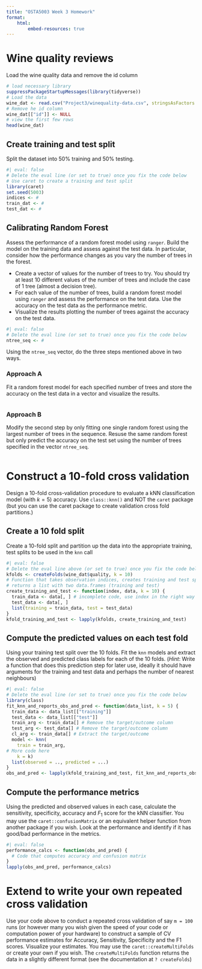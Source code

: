 ```yaml
---
title: "OSTA5003 Week 3 Homework"
format:
    html:
        embed-resources: true
---
```


# Wine quality reviews

Load the wine quality data and remove the id column

```r
# load necessary library
suppressPackageStartupMessages(library(tidyverse))
# Load the data
wine_dat <- read.csv("Project3/winequality-data.csv", stringsAsFactors = TRUE)
# Remove he id column
wine_dat[["id"]] <- NULL
# view the first few rows
head(wine_dat)
```

## Create training and test split

Split the dataset into 50% training and 50% testing.

```r
#| eval: false
# Delete the eval line (or set to true) once you fix the code below
# Use caret to create a training and test split
library(caret)
set.seed(5003)
indices <- #
train_dat <- #
test_dat <- #
```

## Calibrating Random Forest

Assess the performance of a random forest model using `ranger`. Build the model on the training data and assess against the test data. In particular, consider how the performance changes as you vary the number of trees in the forest.

* Create a vector of values for the number of trees to try. You should try at least 10 different values of the number of trees and include the case of 1 tree (almost a decision tree).
* For each value of the number of trees, build a random forest model using `ranger` and assess the performance on the test data. Use the accuracy on the test data as the performance metric.
* Visualize the results plotting the number of trees against the accuracy on the test data.

```r
#| eval: false
# Delete the eval line (or set to true) once you fix the code below
ntree_seq <- #
```

Using the `ntree_seq` vector, do the three steps mentioned above in two ways.

### Approach A

Fit a random forest model for each specified number of trees and store the accuracy on the test data in a vector and visualize the results.

```r

```

### Approach B

Modify the second step by only fitting one single random forest using the largest number of trees in the sequence. Resuse the same random forest but only predict the accuracy on the test set using the number of trees specified in the vector `ntree_seq`.

```r

```

# Construct a 10-fold cross validation

Design a 10-fold cross-validation procedure to evaluate a kNN classification model (with $k=5$) accuracy. Use `class::knn()` and NOT the `caret` package (but you can use the caret package to create validation cross fold partitions.)

## Create a 10 fold split

Create a 10-fold split and partition up the data into the appropriate training, test splits to be used in the `knn` call

```r
#| eval: false
# Delete the eval line above (or set to true) once you fix the code below
kfolds <- createFolds(wine_dat$quality, k = 10)
# Function that takes observation indices, creates training and test split
# returns a list with two data.frames (training and test)
create_training_and_test <- function(index, data, k = 10) {
  train_data <- data[, ] # incomplete code, use index in the right way
  test_data <- data[, ]
  list(training = train_data, test = test_data)
}
kfold_training_and_test <- lapply(kfolds, create_training_and_test)
```

## Compute the predicted values on each test fold

Using your training test split over the 10 folds. Fit the `knn` models and extract the observed and predicted class labels for each of the 10 folds. (_Hint_: Write a function that does this prediction step for later use, ideally it should have arguments for the training and test data and perhaps the number of nearest neighbours)

```r
#| eval: false
# Delete the eval line (or set to true) once you fix the code below
library(class)
fit_knn_and_reports_obs_and_pred <- function(data_list, k = 5) {
  train_data <- data_list[["training"]]
  test_data <- data_list[["test"]]
  train_arg <- train_data[] # Remove the target/outcome column
  test_arg <- test_data[] # Remove the target/outcome column
  cl_arg <- train_data[] # Extract the target/outcome
  model <- knn(
    train = train_arg,
# More code here
    k = k)
  list(observed = .., predicted = ...)
}
obs_and_pred <- lapply(kfold_training_and_test, fit_knn_and_reports_obs_and_pred)
```

## Compute the performance metrics

Using the predicted and observed values in each case, calculate the sensitivity, specificity, accuracy and $F_1$ score for the kNN classifier. You may use the `caret::confusionMatrix` or an equivalent helper function from another package if you wish. Look at the performance and identify if it has good/bad performance in the metrics.

```r
#| eval: false
performance_calcs <- function(obs_and_pred) {
  # Code that computes accuracy and confusion matrix
}
lapply(obs_and_pred, performance_calcs)
```

# Extend to write your own repeated cross validation

Use your code above to conduct a repeated cross validation of say `m = 100` runs (or however many you wish given the speed of your code or computation power of your hardware) to construct a sample of CV performance estimates for Accuracy, Sensitivity, Specificity and the F1 scores. Visualize your estimates. You may use the `caret::createMultiFolds` or create your own if you wish. The `createMultiFolds` function returns the data in a slightly different format (see the documentation at `? createFolds`)

```r

```
